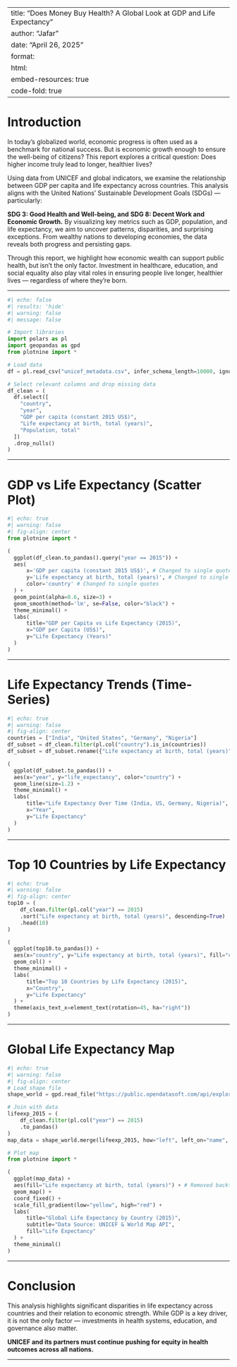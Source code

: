 
---
title: "Does Money Buy Health? A Global Look at GDP and Life Expectancy"
author: "Jafar"
date: "April 26, 2025"
format:
  html:
    embed-resources: true
    code-fold: true
---

# Introduction

In today’s globalized world, economic progress is often used as a benchmark for national success. But is economic growth enough to ensure the well-being of citizens? This report explores a critical question: Does higher income truly lead to longer, healthier lives?

Using data from UNICEF and global indicators, we examine the relationship between GDP per capita and life expectancy across countries. This analysis aligns with the United Nations’ Sustainable Development Goals (SDGs) — particularly:

**SDG 3: Good Health and Well-being, and**
**SDG 8: Decent Work and Economic Growth.**
By visualizing key metrics such as GDP, population, and life expectancy, we aim to uncover patterns, disparities, and surprising exceptions. From wealthy nations to developing economies, the data reveals both progress and persisting gaps.

Through this report, we highlight how economic wealth can support public health, but isn't the only factor. Investment in healthcare, education, and social equality also play vital roles in ensuring people live longer, healthier lives — regardless of where they’re born.

---


```python
#| echo: false
#| results: 'hide'
#| warning: false
#| message: false

# Import libraries
import polars as pl
import geopandas as gpd
from plotnine import *

# Load data
df = pl.read_csv("unicef_metadata.csv", infer_schema_length=10000, ignore_errors=True)

# Select relevant columns and drop missing data
df_clean = (
  df.select([
    "country", 
    "year", 
    "GDP per capita (constant 2015 US$)",
    "Life expectancy at birth, total (years)",
    "Population, total"
  ])
  .drop_nulls()
)
```

---

# GDP vs Life Expectancy (Scatter Plot)

```python
#| echo: true
#| warning: false
#| fig-align: center
from plotnine import *

(
  ggplot(df_clean.to_pandas().query("year == 2015")) +
  aes(
      x='GDP per capita (constant 2015 US$)', # Changed to single quotes
      y='Life expectancy at birth, total (years)', # Changed to single quotes
      color='country' # Changed to single quotes
  ) +
  geom_point(alpha=0.6, size=3) +
  geom_smooth(method='lm', se=False, color="black") +
  theme_minimal() +
  labs(
      title="GDP per Capita vs Life Expectancy (2015)",
      x="GDP per Capita (US$)",
      y="Life Expectancy (Years)"
  )
)
```

---

# Life Expectancy Trends (Time-Series)

```python
#| echo: true
#| warning: false
#| fig-align: center
countries = ["India", "United States", "Germany", "Nigeria"]
df_subset = df_clean.filter(pl.col("country").is_in(countries))
df_subset = df_subset.rename({"Life expectancy at birth, total (years)": "life_expectancy"})

(
  ggplot(df_subset.to_pandas()) +
  aes(x="year", y="life_expectancy", color="country") +
  geom_line(size=1.2) +
  theme_minimal() +
  labs(
      title="Life Expectancy Over Time (India, US, Germany, Nigeria)",
      x="Year",
      y="Life Expectancy"
  )
)

```

---

# Top 10 Countries by Life Expectancy

```python
#| echo: true
#| warning: false
#| fig-align: center
top10 = (
    df_clean.filter(pl.col("year") == 2015)
    .sort("Life expectancy at birth, total (years)", descending=True)
    .head(10)
)

(
  ggplot(top10.to_pandas()) +
  aes(x="country", y="Life expectancy at birth, total (years)", fill="country") + # Removed backticks from column name
  geom_col() +
  theme_minimal() +
  labs(
      title="Top 10 Countries by Life Expectancy (2015)",
      x="Country",
      y="Life Expectancy"
  ) +
  theme(axis_text_x=element_text(rotation=45, ha="right"))
)
```

---

# Global Life Expectancy Map

```python
#| echo: true
#| warning: false
#| fig-align: center
# Load shape file
shape_world = gpd.read_file("https://public.opendatasoft.com/api/explore/v2.1/catalog/datasets/world-administrative-boundaries/exports/shp")

# Join with data
lifeexp_2015 = (
    df_clean.filter(pl.col("year") == 2015)
    .to_pandas()
)
map_data = shape_world.merge(lifeexp_2015, how="left", left_on="name", right_on="country")

# Plot map
from plotnine import *

(
  ggplot(map_data) +
  aes(fill="Life expectancy at birth, total (years)") + # Removed backticks around column name
  geom_map() +
  coord_fixed() +
  scale_fill_gradient(low="yellow", high="red") +
  labs(
      title="Global Life Expectancy by Country (2015)",
      subtitle="Data Source: UNICEF & World Map API",
      fill="Life Expectancy"
  ) +
  theme_minimal()
)
```

---

# Conclusion

This analysis highlights significant disparities in life expectancy across countries and their relation to economic strength. While GDP is a key driver, it is not the only factor — investments in health systems, education, and governance also matter.

**UNICEF and its partners must continue pushing for equity in health outcomes across all nations.**

---


